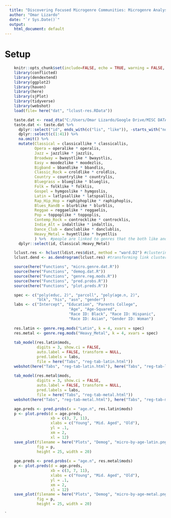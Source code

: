 ```yaml
---
  title: "Discovering Focused Microgenre Communities: Microgenre Analysis"
  author: "Omar Lizardo"
  date: "`r Sys.Date()`"
  output:
    html_document: default
---
```


# Setup
```r
    knitr::opts_chunk$set(include=FALSE, echo = TRUE, warning = FALSE, message = FALSE)
    library(conflicted)
    library(dendextend)
    library(ggplot2)
    library(haven)
    library(here)
    library(sjPlot)
    library(tidyverse)
    library(webshot)
    load(file= here("dat", "lclust-res.RData"))
```

```r
    taste.dat <- read_dta("C:/Users/Omar Lizardo/Google Drive/MISC DATA SOURCES/SSI-2012/SSI2012.dta")
    taste.dat <- taste.dat %>% 
      dplyr::select("id", ends_with(c("lis", "like")), -starts_with("none")) %>% 
      dplyr::select(c(1:41)) %>% 
      na.omit() %>% 
      mutate(Classical = classicallike * classicallis,
             Opera = operalike * operalis,
             Jazz = jazzlike * jazzlis,
             Broadway = bwaystlike * bwaystlis,
             Easy = moodezlike * moodezlis, 
             Bigband = bbandlike * bbandlis,
             Classic_Rock = croldlike * croldlis,
             Country = countrylike * countrylis,
             Bluegrass = blueglike * blueglis,
             Folk = folklike * folklis,
             Gospel = hymgoslike * hymgoslis,
             Latin = latlpsallike * latspsallis,
             Rap_Hip_Hop = raphiphoplike * raphiphoplis,
             Blues_RandB = blurblike * blurblis,
             Reggae = reggaelike * reggaelis,
             Pop = toppoplike * toppoplis,
             Contemp_Rock = controcklike * controcklis,
             Indie_Alt = indaltlike * indaltlis,
             Dance_Club = danclublike * danclublis,
             Heavy_Metal = hvymtllike * hvymtllis
             ) %>%  #people are linked to genres that the both like and listen to
      dplyr::select(id, Classical:Heavy_Metal)
```

```r
    lclust.res <- hclust(ldist.res$dist, method = "ward.D2") #clustering of link by link distance matrixco
    lclust.dend <- as.dendrogram(lclust.res) #transforming link clustering into dendrogram
```

```r
    source(here("Functions", "micro.genre.dat.R"))
    source(here("Functions", "demog.dat.R"))
    source(here("Functions", "genre.reg.mods.R"))
    source(here("Functions", "pred.probs.R"))
    source(here("Functions", "plot.preds.R"))
```

```r
    spec <- c("poly(educ, 2)", "parcoll", "poly(age.n, 2)", 
              "blk", "his", "asn", "gender")
    labs <- c("Intercept", "Education", "Parents College",
                            "Age", "Age-Squared", 
                            "Race ID: Black", "Race ID: Hispanic",
                            "Race ID: Asian", "Gender ID: Woman")
    
    res.latin <- genre.reg.mods("Latin", k = 4, xvars = spec)
    res.metal <- genre.reg.mods("Heavy_Metal", k = 4, xvars = spec)
    
    tab_model(res.latin$mods, 
              digits = 3, show.ci = FALSE, 
              auto.label = FALSE, transform = NULL,
              pred.labels = labs,
              file = here("Tabs", "reg-tab-latin.html"))
    webshot(here("Tabs", "reg-tab-latin.html"), here("Tabs", "reg-tab-latin.png"))
    
    tab_model(res.metal$mods, 
              digits = 3, show.ci = FALSE, 
              auto.label = FALSE, transform = NULL,
              pred.labels = labs,
              file = here("Tabs", "reg-tab-metal.html"))
    webshot(here("Tabs", "reg-tab-metal.html"), here("Tabs", "reg-tab-metal.png"))
```

```r
    age.preds <- pred.probs(x = "age.n", res.latin$mods)
    p <- plot.preds(d = age.preds, 
                    xb = c(3, 7, 11),
                    xlabs = c("Young", "Mid. Aged", "Old"),
                    yl = .1, 
                    xm = 2, 
                    xl = 12)
    save_plot(filename = here("Plots", "Demog", "micro-by-age-latin.png"), 
              fig = p,
              height = 25, width = 20)
    
    age.preds <- pred.probs(x = "age.n", res.metal$mods)
    p <- plot.preds(d = age.preds, 
                    xb = c(3, 7, 11),
                    xlabs = c("Young", "Mid. Aged", "Old"),
                    yl = .1, 
                    xm = 2, 
                    xl = 12)
    save_plot(filename = here("Plots", "Demog", "micro-by-age-metal.png"), 
              fig = p,
              height = 25, width = 20)
```
`
  




